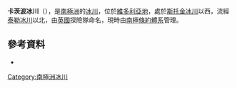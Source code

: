 {{Coord|77|42|S|161|43|E|source:GNIS|display=title}}

'''卡茨波冰川'''（{{lang-en|Catspaw Glacier}}），是[[南極洲|南極洲]]的[[冰川|冰川]]，位於[[維多利亞地|維多利亞地]]，處於[[斯托金冰川|斯托金冰川]]以西，流經[[泰勒冰川|泰勒冰川]]以北，由[[英國|英國]]探險隊命名，現時由[[南極條約體系|南極條約體系]]管理。

==參考資料==
* {{usgs-gazetteer|id=2533}}

{{DEFAULTSORT:Catspaw Glacier}}
[[Category:南極洲冰川|Category:南極洲冰川]]


{{McMurdoDryValleys-geo-stub}}